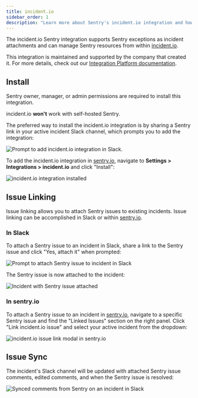 ```yaml
---
title: incident.io
sidebar_order: 1
description: "Learn more about Sentry's incident.io integration and how you can easily attach Sentry issues to ongoing incidents."
---
```


The incident.io Sentry integration supports Sentry exceptions as incident attachments and can manage Sentry resources from within [incident.io](https://incident.io/).

This integration is maintained and supported by the company that created it. For more details, check out our [Integration Platform documentation](/product/integrations/integration-platform/).

## Install

<Note>

Sentry owner, manager, or admin permissions are required to install this integration.

incident.io **won't** work with self-hosted Sentry.

</Note>

The preferred way to install the incident.io integration is by sharing a Sentry link in your active incident Slack channel, which prompts you to add the integration:

![Prompt to add incident.io integration in Slack.](./img/incidentio-slack-install.png)

To add the incident.io integration in [sentry.io](https://sentry.io), navigate to **Settings > Integrations > incident.io** and click "Install":

![incident.io integration installed](./img/incidentio-install.png)

## Issue Linking

Issue linking allows you to attach Sentry issues to existing incidents. Issue linking can be accomplished in Slack or within [sentry.io](https://sentry.io).

### In Slack

To attach a Sentry issue to an incident in Slack, share a link to the Sentry issue and click "Yes, attach it" when prompted:

![Prompt to attach Sentry issue to incident in Slack](./img/incidentio-attach-prompt.png)

The Sentry issue is now attached to the incident:

![Incident with Sentry issue attached](./img/incidentio-attach-post.png)

### In sentry.io

To attach a Sentry issue to an incident in [sentry.io](https://sentry.io), navigate to a specific Sentry issue and find the "Linked Issues" section on the right panel. Click "Link incident.io issue" and select your active incident from the dropdown:

![incident.io issue link modal in sentry.io](./img/incidentio-link-issue.png)

## Issue Sync

The incident's Slack channel will be updated with attached Sentry issue comments, edited comments, and when the Sentry issue is resolved:

![Synced comments from Sentry on an incident in Slack](./img/incidentio-issue-sync.png)
